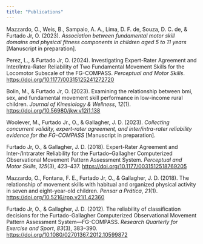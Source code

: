 ```yaml
---
title: "Publications"
---
```


Mazzardo, O., Weis, B., Sampaio, A. A., Lima, D. F. de, Souza, D. C. de, & Furtado Jr, O. (2023). *Association between fundamental motor skill domains and physical fitness components in children aged 5 to 11 years* \[Manuscript in preparation\].

Perez, L., & Furtado Jr, O. (2024). Investigating Expert-Rater Agreement and Inter/Intra-Rater Reliability of Two Fundamental Movement Skills for the Locomotor Subscale of the FG-COMPASS. *Perceptual and Motor Skills*. <https://doi.org/10.1177/00315125241272720>

Bolin, M., & Furtado Jr, O. (2023). Examining the relationship between bmi, sex, and fundamental movement skill performance in low-income rural children. *Journal of Kinesiology & Wellness*, *12*(1). <https://doi.org/10.56980/jkw.v12i1.138>

Woolever, M., Furtado Jr., O., & Gallagher, J. D. (2023). *Collecting concurrent validity, expert-rater agreement, and inter/intra-rater reliability evidence for the FG-COMPASS* \[Manuscript in preparation\].

Furtado Jr, O., & Gallagher, J. D. (2018). Expert-Rater Agreement and Inter-/Intrarater Reliability for the Furtado--Gallagher Computerized Observational Movement Pattern Assessment System. *Perceptual and Motor Skills*, *125*(3), 423--437. <https://doi.org/10.1177/0031512518769205>

Mazzardo, O., Fontana, F. E., Furtado Jr, O., & Gallagher, J. D. (2018). The relationship of movement skills with habitual and organized physical activity in seven and eight-year-old children. *Pensar a Prática*, *21*(1). <https://doi.org/10.5216/rpp.v21i1.42360>

Furtado Jr, O., & Gallagher, J. D. (2012). The reliability of classification decisions for the Furtado-Gallagher Computerized Observational Movement Pattern Assessment System---FG-COMPASS. *Research Quarterly for Exercise and Sport*, *83*(3), 383--390. <https://doi.org/10.1080/02701367.2012.10599872>
